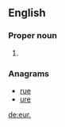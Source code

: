 {{also|EUR|Eur.|-eur|eur-}}
==English==

===Proper noun===
{{en-proper noun}}

# {{abbreviation of|Europe|lang=en}}

===Anagrams===
* [[rue#English|rue]]
* [[ure#English|ure]]

[[de:eur.]]